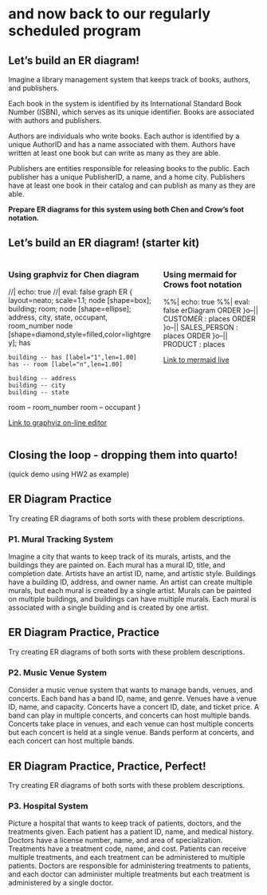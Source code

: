 
# and now back to our regularly scheduled program

## Let's build an ER diagram!

Imagine a library management system that keeps track of books, authors, and publishers. 

Each book in the system is identified by its International Standard Book Number (ISBN), which serves as its unique identifier. Books are associated with authors and publishers.

Authors are individuals who write books. Each author is identified by a unique AuthorID and has a name associated with them.  Authors have written at least one book but can write as many as they are able.

Publishers are entities responsible for releasing books to the public. Each publisher has a unique PublisherID, a name, and a home city. Publishers have at least one book in their catalog and can publish as many as they are able.

**Prepare ER diagrams for this system using both Chen and Crow's foot notation.**

## Let's build an ER diagram! (starter kit)

:::: {.columns}
::: {.column}
### Using graphviz for Chen diagram

//| echo: true
//| eval: false
graph ER {
	layout=neato;
  scale=1.1;
	node [shape=box]; building; room;
	node [shape=ellipse]; address, city, state, occupant, room_number
	node [shape=diamond,style=filled,color=lightgrey]; has
	
	building -- has [label="1",len=1.00]
	has -- room [label="n",len=1.00]
	
	building -- address
	building -- city
	building -- state
  room -- room_number
	room -- occupant
}

[Link to graphviz on-line editor](https://dreampuf.github.io/GraphvizOnline/)
:::
::: {.column}
### Using mermaid for Crows foot notation

%%| echo: true
%%| eval: false
erDiagram
    ORDER }o--|| CUSTOMER : places
    ORDER }o--|| SALES_PERSON : places
    ORDER }o--|| PRODUCT : places




[Link to mermaid live](https://mermaid.live/edit)
:::
::::

## Closing the loop - dropping them into quarto!


(quick demo using HW2 as example)

## ER Diagram Practice

Try creating ER diagrams of both sorts with these problem descriptions.  


### P1. Mural Tracking System

Imagine a city that wants to keep track of its murals, artists, and the buildings they are painted on. Each mural has a mural ID, title, and completion date. Artists have an artist ID, name, and artistic style. Buildings have a building ID, address, and owner name. An artist can create multiple murals, but each mural is created by a single artist. Murals can be painted on multiple buildings, and buildings can have multiple murals. Each mural is associated with a single building and is created by one artist.

## ER Diagram Practice, Practice

Try creating ER diagrams of both sorts with these problem descriptions.  


### P2. Music Venue System

Consider a music venue system that wants to manage bands, venues, and concerts. Each band has a band ID, name, and genre. Venues have a venue ID, name, and capacity. Concerts have a concert ID, date, and ticket price. A band can play in multiple concerts, and concerts can host multiple bands. Concerts take place in venues, and each venue can host multiple concerts but each concert is held at a single venue. Bands perform at concerts, and each concert can host multiple bands.

## ER Diagram Practice, Practice, Perfect!

Try creating ER diagrams of both sorts with these problem descriptions.  

### P3. Hospital System

Picture a hospital that wants to keep track of patients, doctors, and the treatments given. Each patient has a patient ID, name, and medical history. Doctors have a license number, name, and area of specialization. Treatments have a treatment code, name, and cost. Patients can receive multiple treatments, and each treatment can be administered to multiple patients. Doctors are responsible for administering treatments to patients, and each doctor can administer multiple treatments but each treatment is administered by a single doctor.

